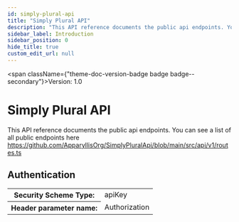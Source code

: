 ```yaml
---
id: simply-plural-api
title: "Simply Plural API"
description: "This API reference documents the public api endpoints. You can see a list of all public endpoints here https://github.com/ApparyllisOrg/SimplyPluralApi/blob/main/src/api/v1/routes.ts"
sidebar_label: Introduction
sidebar_position: 0
hide_title: true
custom_edit_url: null
---
```



<span className={"theme-doc-version-badge badge badge--secondary"}>Version: 1.0</span>

<h1 className={"openapi__heading"}>Simply Plural API</h1>

This API reference documents the public api endpoints. You can see a list of all public endpoints here https://github.com/ApparyllisOrg/SimplyPluralApi/blob/main/src/api/v1/routes.ts

<div style={{ marginBottom: "2rem" }}>
  <h2 id={"authentication"} style={{ marginBottom: "1rem" }}>
    Authentication
  </h2>
  <SchemaTabs className={"openapi-tabs__security-schemes"}>
    <TabItem label={"API Key: APITokenAuth"} value={"APITokenAuth"}>
      <div>
        <table>
          <tbody>
            <tr>
              <th>Security Scheme Type:</th>
              <td>apiKey</td>
            </tr>
            <tr>
              <th>Header parameter name:</th>
              <td>Authorization</td>
            </tr>
          </tbody>
        </table>
      </div>
    </TabItem>
  </SchemaTabs>
</div>
